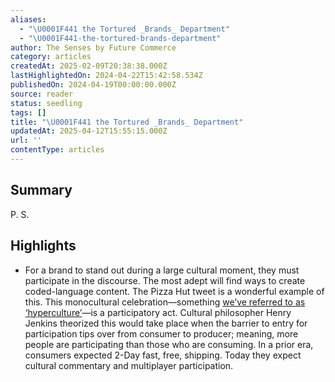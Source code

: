 ```yaml
---
aliases:
  - "\U0001F441️ the Tortured _Brands_ Department"
  - "\U0001F441️-the-tortured-brands-department"
author: The Senses by Future Commerce
category: articles
createdAt: 2025-02-09T20:38:38.000Z
lastHighlightedOn: 2024-04-22T15:42:58.534Z
publishedOn: 2024-04-19T00:00:00.000Z
source: reader
status: seedling
tags: []
title: "\U0001F441️ the Tortured _Brands_ Department"
updatedAt: 2025-04-12T15:55:15.000Z
url: ''
contentType: articles
---
```

## Summary

P. S.

## Highlights

- For a brand to stand out during a large cultural moment, they must participate in the discourse. The most adept will find ways to create coded-language content. The Pizza Hut tweet is a wonderful example of this.
  This monocultural celebration—something [we’ve referred to as ‘hyperculture’](https://futurecommerce.us16.list-manage.com/track/click?u=c08f64351704a1ea4479bd08b&id=2474e97a69&e=2d0299bab1)—is a participatory act. Cultural philosopher Henry Jenkins theorized this would take place when the barrier to entry for participation tips over from consumer to producer; meaning, more people are participating than those who are consuming. In a prior era, consumers expected 2-Day fast, free, shipping. Today they expect cultural commentary and multiplayer participation.
